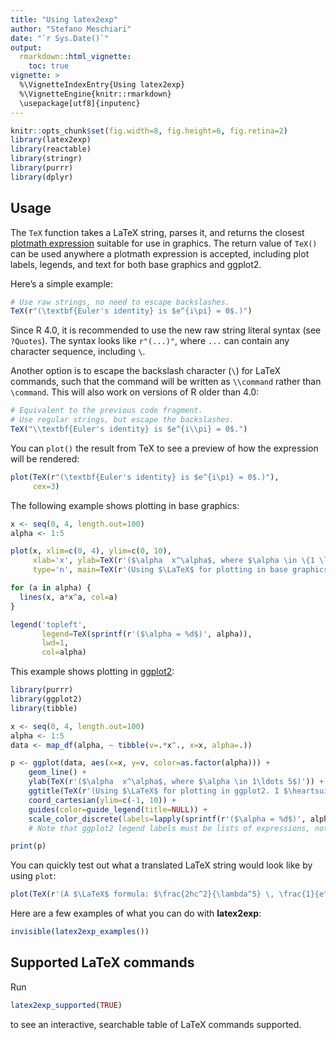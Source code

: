 ```yaml
---
title: "Using latex2exp"
author: "Stefano Meschiari"
date: "`r Sys.Date()`"
output: 
  rmarkdown::html_vignette:
    toc: true
vignette: >
  %\VignetteIndexEntry{Using latex2exp}
  %\VignetteEngine{knitr::rmarkdown}
  \usepackage[utf8]{inputenc}
---
```

```r
knitr::opts_chunk$set(fig.width=8, fig.height=6, fig.retina=2)
library(latex2exp)
library(reactable)
library(stringr)
library(purrr)
library(dplyr)
```

## Usage
The `TeX` function takes a LaTeX string, parses it, and returns the closest [plotmath expression](http://stat.ethz.ch/R-manual/R-patched/library/grDevices/html/plotmath.html) suitable for use in graphics. The return value of `TeX()` can be used anywhere a plotmath expression is accepted, including plot labels, legends, and text for both base graphics and ggplot2.

Here's a simple example:

```r
# Use raw strings, no need to escape backslashes.
TeX(r"(\textbf{Euler's identity} is $e^{i\pi} = 0$.)")
```

Since R 4.0, it is recommended to use the new raw string literal syntax (see `?Quotes`). The syntax looks like `r"(...)"`, where `...` can contain any character sequence, including `\`.

Another option is to escape the backslash character (`\`) for LaTeX commands, such that the  command will be written as `\\command` rather than `\command`. This will also work on versions of R older than 4.0:

```r
# Equivalent to the previous code fragment.
# Use regular strings, but escape the backslashes.
TeX("\\textbf{Euler's identity} is $e^{i\\pi} = 0$.")
```

You can `plot()` the result from TeX to see a preview of how the expression will be rendered:
```r
plot(TeX(r"(\textbf{Euler's identity} is $e^{i\pi} = 0$.)"),
     cex=3)
```

The following example shows plotting in base graphics:
```r
x <- seq(0, 4, length.out=100)
alpha <- 1:5

plot(x, xlim=c(0, 4), ylim=c(0, 10), 
     xlab='x', ylab=TeX(r'($\alpha  x^\alpha$, where $\alpha \in \{1 \ldots 5\}$)'), 
     type='n', main=TeX(r'(Using $\LaTeX$ for plotting in base graphics!)', bold=TRUE))

for (a in alpha) {
  lines(x, a*x^a, col=a)
}

legend('topleft', 
       legend=TeX(sprintf(r'($\alpha = %d$)', alpha)), 
       lwd=1, 
       col=alpha)
```

This example shows plotting in [ggplot2](https://ggplot2.tidyverse.org):
```r
library(purrr)
library(ggplot2)
library(tibble)

x <- seq(0, 4, length.out=100)
alpha <- 1:5
data <- map_df(alpha, ~ tibble(v=.*x^., x=x, alpha=.))

p <- ggplot(data, aes(x=x, y=v, color=as.factor(alpha))) +
    geom_line() + 
    ylab(TeX(r'($\alpha  x^\alpha$, where $\alpha \in 1\ldots 5$)')) +
    ggtitle(TeX(r'(Using $\LaTeX$ for plotting in ggplot2. I $\heartsuit$ ggplot!)')) +
    coord_cartesian(ylim=c(-1, 10)) +
    guides(color=guide_legend(title=NULL)) +
    scale_color_discrete(labels=lapply(sprintf(r'($\alpha = %d$)', alpha), TeX)) 
    # Note that ggplot2 legend labels must be lists of expressions, not vectors of expressions

print(p)
```

You can quickly test out what a translated LaTeX string would look like by using `plot`: 

```r
plot(TeX(r'(A $\LaTeX$ formula: $\frac{2hc^2}{\lambda^5} \, \frac{1}{e^{\frac{hc}{\lambda k_B T}} - 1}$)'), cex=2)
```

Here are a few examples of what you can do with **latex2exp**:

```r
invisible(latex2exp_examples())
```

## Supported LaTeX commands
Run 

```r
latex2exp_supported(TRUE)
```

to see an interactive, searchable table of LaTeX commands supported.